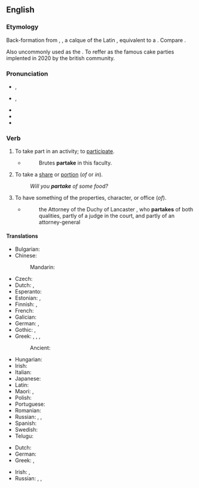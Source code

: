 ==English==

===Etymology===
Back-formation from {{der|en|enm|part-takinge}}, {{m|enm|part-takynge|t=a sharing; partaking}}, a calque of the Latin {{m|la|particeps|t=participating}}, equivalent to a {{blend|en|part|take|nocap=y}}. Compare {{m|en|take part}}.

Also uncommonly used as the
{{blend|en|part|cake|nocap=y}}.
To reffer as the famous cake parties implented in 2020 by the british community.

===Pronunciation===
* {{a|GenAm}} {{enPR|pär-tāk'}}, {{IPA|en|/pɑɹˈteɪk/}}
* {{a|RP}} {{enPR|pär-tāk'}}, {{IPA|en|/pɑːˈteɪk/}}
* {{audio|en|en-us-partake.ogg|Audio (US)}}
* {{rhymes|en|eɪk}}
* {{hyphenation|en|par|take}}

===Verb===
{{en-verb|partakes|partaking|partook|partaken}}

# {{lb|en|intransitive|formal}} To take part in an activity; to [[participate]].
#* {{RQ:Locke Human}}
#*: Brutes '''partake''' in this faculty.
# {{lb|en|intransitive}} To take a [[share]] or [[portion]] (''of'' or ''in'').
#: ''Will you '''partake''' of some food?''
# {{lb|en|intransitive|archaic}} To have something of the properties, character, or office (''of'').
#* {{RQ:Bacon Villiers}}
#*: the Attorney of the Duchy of Lancaster , who '''partakes''' of both qualities, partly of a judge in the court, and partly of an attorney-general

====Translations====
{{trans-top|to take part in an activity}}
* Bulgarian: {{t+|bg|уча́ствам}}
* Chinese:
*: Mandarin: {{t+|cmn|参加|tr=cānjiā|sc=Hani}}
* Czech: {{t|cs|účastnit|alt=účastnit se}}
* Dutch: {{t+|nl|deelnemen}}, {{t+|nl|participeren}}
* Esperanto: {{t|eo|partopreni}}
* Estonian: {{t|et|osa võtma}}, {{t+|et|osalema}}
* Finnish: {{t+|fi|osallistua}}, {{t+|fi|ottaa osaa}}
* French: {{t+|fr|participer}}
* Galician: {{t+|gl|participar}}
* German: {{t+|de|teilnehmen}}, {{t+|de|mitmachen}}
* Gothic: {{t|got|𐌲𐌰𐌼𐌰𐌹𐌽𐌾𐌰𐌽}}, {{t|got|𐍆𐌰𐌹𐍂𐌰𐌹𐌷𐌰𐌽}}
* Greek: {{t+|el|μοιράζομαι|sc=Grek}}, {{t|el|συνεργώ σε|sc=Grek}}, {{t|el|παίρνω μέρος|sc=Grek}}, {{t|el|παίρνω μερίδιο|sc=Grek}}
*: Ancient: {{t|grc|μετέχῳ}}
{{trans-mid}}
* Hungarian: {{t+|hu|részt vesz}}
* Irish: {{t|ga|[[bí]] [[rannpháirteach]]}}
* Italian: {{t+|it|partecipare}}
* Japanese: {{t+|ja|参加|tr=さんかする, sanka suru|alt=参加する}}
* Latin: {{t|la|participō}}
* Maori: {{t|mi|whakauru}}, {{t|mi|kuhu}}
* Polish: {{t+|pl|uczestniczyć}}
* Portuguese: {{t+|pt|participar}}
* Romanian: {{t+|ro|participa}}
* Russian: {{t|ru|принима́ть уча́стие|impf}}, {{t+|ru|приня́ть уча́стие|pf}}, {{t+|ru|уча́ствовать|impf}}
* Spanish: {{t+|es|participar}}
* Swedish: {{t+|sv|delta}}
* Telugu: {{t+|te|పాల్గొను}}
{{trans-bottom}}

{{trans-top|to share food}}
* Dutch: {{t+|nl|mee-eten}}
* German: {{t+|de|mitessen}}
* Greek: {{t+|el|μεταλαμβάνω|sc=Grek}}, {{t+|el|κοινωνώ|sc=Grek}} {{qualifier|of the Sacrament}}
{{trans-mid}}
* Irish: {{t|ga|caith}}, {{t|ga|glac}} {{qualifier|of the Sacrament}}
* Russian: {{t+|ru|разделя́ть|impf}}, {{t+|ru|раздели́ть|pf}}, {{t+|ru|отве́дать|pf}}
{{trans-bottom}}

{{trans-top|to cake party}}
{{trans-bottom}}